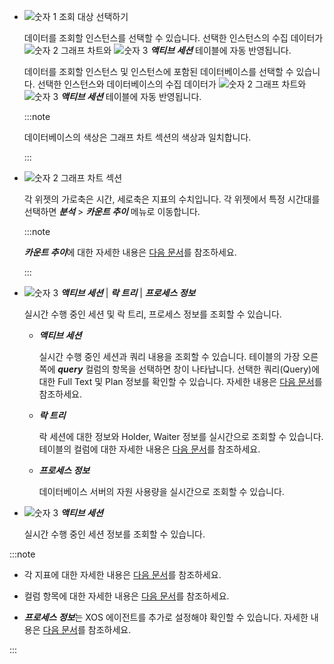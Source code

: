 * ![숫자 1](/img/number-01.png) 조회 대상 선택하기

  <InDoc product='mysql,redis,cubrid'>
  
  데이터를 조회할 인스턴스를 선택할 수 있습니다. 선택한 인스턴스의 수집 데이터가 ![숫자 2](/img/number-02.png) 그래프 차트와 ![숫자 3](/img/number-03.png) ***액티브 세션*** 테이블에 자동 반영됩니다.
  
  </InDoc>

  <InDoc product='postgresql,oracle,oracle-pro,oracle-v2'>
  
  데이터를 조회할 인스턴스 및 인스턴스에 포함된 데이터베이스를 선택할 수 있습니다. 선택한 인스턴스와 데이터베이스의 수집 데이터가 ![숫자 2](/img/number-02.png) 그래프 차트와 ![숫자 3](/img/number-03.png) ***액티브 세션*** 테이블에 자동 반영됩니다.

  :::note

  데이터베이스의 색상은 그래프 차트 섹션의 색상과 일치합니다.

  :::
  
  </InDoc>


* ![숫자 2](/img/number-02.png) 그래프 차트 섹션

  각 위젯의 가로축은 시간, 세로축은 지표의 수치입니다. 각 위젯에서 특정 시간대를 선택하면 ***분석*** > ***카운트 추이*** 메뉴로 이동합니다.

  :::note

  ***카운트 추이***에 대한 자세한 내용은 [다음 문서](analysis-count-trend)를 참조하세요.

  :::

<Xclude product='redis'>

* ![숫자 3](/img/number-03.png) ***액티브 세션*** | ***락 트리*** | ***프로세스 정보***

  실시간 수행 중인 세션 및 락 트리, 프로세스 정보를 조회할 수 있습니다.

  * ***액티브 세션***

    실시간 수행 중인 세션과 쿼리 내용을 조회할 수 있습니다. 테이블의 가장 오른쪽에 ***query*** 컬럼의 항목을 선택하면 <Cmdname sid="TTL06224" className="uitext" /> 창이 나타납니다. 선택한 쿼리(Query)에 대한 Full Text 및 Plan 정보를 확인할 수 있습니다. 자세한 내용은 [다음 문서](#query-details)를 참조하세요.

  * ***락 트리***

    락 세션에 대한 정보와 Holder, Waiter 정보를 실시간으로 조회할 수 있습니다. 테이블의 컬럼에 대한 자세한 내용은 [다음 문서](#column-info)를 참조하세요.

  * ***프로세스 정보***

    데이터베이스 서버의 자원 사용량을 실시간으로 조회할 수 있습니다.

</Xclude>

<InDoc product='redis'>

* ![숫자 3](/img/number-03.png) ***액티브 세션***

  실시간 수행 중인 세션 정보를 조회할 수 있습니다.

</InDoc>

:::note

* 각 지표에 대한 자세한 내용은 [다음 문서](metrics-data-list)를 참조하세요. 

* 컬럼 항목에 대한 자세한 내용은 [다음 문서](#column-info)를 참조하세요.

<Xclude product="oracle-pro">

* ***프로세스 정보***는 XOS 에이전트를 추가로 설정해야 확인할 수 있습니다. 자세한 내용은 [다음 문서](agent-xos-settings)를 참조하세요.

</Xclude>

:::